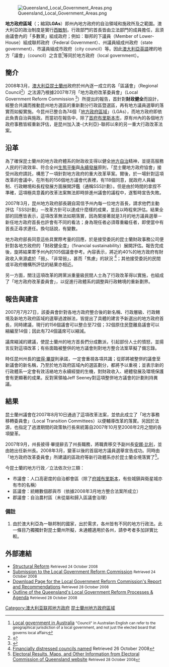 {{noteTA
|1=zh-cn:澳大利亚;zh:澳大利亞;zh-tw:澳洲;zh-hk:澳洲;
}}
[[File:Queensland_Local_Government_Areas.png|thumb]]

'''地方政府區域'''（{{lang-en|Local Government Areas}}；縮寫'''LGAs'''）即州內地方政府的自治領域和施政所及之範圍。澳大利亞的政治制度是實行[[西敏制|西敏制]]，行政部門的首長皆由立法部門的成員擔任，且須由議會內的「多數黨」組成政府；例如：聯邦的下議員（Member of Lower-House）組成聯邦政府（Federal Government）、州議員組成州政府（state government）、市議員組成市政府（city council）等。因此[[澳大利亞英語|澳大利亞英語]]裡的地方「議會」（council）之含意<ref>[http://en.wikipedia.org/wiki/Local_government_in_Australia Local government in Australia] {{Wayback|url=http://en.wikipedia.org/wiki/Local_government_in_Australia |date=20080910203952 }}<small> "Council" in Australian English can refer to the geographical jurisdiction of a local government, and not just the elected board that governs local affairs</small></ref>等同於地方政府（local government）。

== 簡介 ==
2008年3月，[[澳大利亞|澳大利亞]][[昆士蘭州|昆士蘭州]]政府於州內逐一成立的各「區議會」（Regional Council<ref>{{Cite web |url=http://en.wikipedia.org/wiki/Local_government_in_Queensland |title=Local government in Queensland |accessdate=2008-10-24 |archive-date=2011-04-24 |archive-url=https://web.archive.org/web/20110424064127/http://en.wikipedia.org/wiki/Local_government_in_Queensland |dead-url=no }}</ref>）之法源乃根據2007年7月「地方政府改革委員會」（Local Government Reform Commission <ref>{{Cite web |url=http://en.wikipedia.org/wiki/Local_Government_Reform_Commission |title=Local Government Reform Commission |accessdate=2008-10-24 |archive-date=2016-11-24 |archive-url=https://web.archive.org/web/20161124212146/https://en.wikipedia.org/wiki/Local_Government_Reform_Commission |dead-url=no }}</ref>）所提出的報告，首針對'''財政健全'''而設計，經整合共識而推動昆州地方選區的重新劃分行政區暨選區，再有地方議員選舉的落實而如擬實施。今昆州已整合為74個「[[地方政府區域_(澳大利亞)|地方政府區域]]」（LGAs），而地方政府即依此負責自治與施政。而當初在報告中，除了[[首府|首府]][[布里斯本|布里斯本市]]，原有州內的各個地方政府事務皆經重新評估，是昆州加入澳-{大利亞}-聯邦以來的另一重大行政改革法案。

== 沿革 ==
為了確保昆士蘭州的地方政府體系的財政收支得以健全[[地方自治|地方自治]]精神，並提高服務人民的行政效率、符合全州[[生態平衡|生態平衡]]與[[可持續發展|永續發展]]原則，「昆士蘭地方政府協會」接受州政府請託，構思了一項針對地方政府的重大改革草案。爾後，於一場針對這項改革的會議中，在所有的156個地方議會代表裡，有118個同意，就政府人員編制、行政轄境和長程發展方面展開評鑑（通稱SSS計劃）。但是由於時間的拿捏不準確，這項極具意義的改革法案無法即時排進州議會的議程中，遂暫時宣告失敗。

2007年3月，昆州地方政府部長親自寫信予州內每一位地方首長，請求他們主動評估「SSS計劃」－改革方針可以達成什麼樣的成果，並且以時程來評估。結果全部的回應皆表示，這項改革無法如期落實，因為緊接著就是3月的地方議員選舉－新任地方政府首長也許會有不同的看法；身為現任者必須尊重繼任者，即使當中有首長正尋求連任。換句話說，有變數。

地方政府部長同意這些具實際考量的回應，於是接受委託的昆士蘭財政事務公司便針對各地方政府的「財政健全度」（financial sustainability）展開評估。報告完成後，旋將結果寄予州內的105個議會參考。內容表示，將近約40%的地方政府有財政收入來源處於「弱」、「非常弱」，甚而「焦慮」的狀況 <ref>[http://statements.cabinet.qld.gov.au/MMS/StatementDisplaySingle.aspx?id=51851 Financially distressed councils named] {{Wayback|url=http://statements.cabinet.qld.gov.au/MMS/StatementDisplaySingle.aspx?id=51851 |date=20090213215330 }}Retrieved 26 October 2008</ref>；其他接受委託的民間或半政府機構所評估的結果亦相近。

另一方面，關注這項改革的跨黨派重量級民間人士為了行政改革得以實施，也組成了「地方政府改革委員會」，以促進行政體系的調整與行政轄境的重新劃界。

== 報告與建言 ==

2007月7月27日，該委員會針對各地方政府整合後的新名稱、行政層級、行政轄境及新地方政府區域的選舉過渡辦法，皆提出了具體的建言予新選出的地方政府首長，同時建議，現行的156個議會可以整合至72個；32個原住民暨離島議會可以縮編至14個；因此有724個議席可以縮減。

議席縮減的建議，使昆士蘭州的地方首長們分成數派，引起部份人士的憤怒，並揚言反對這項改革；有些面臨被整併的地方議會則對地方整合法案草擬了備忘錄。

時任昆州州長的[[彼得·畢提|彼得·畢提]]則承諾，一定會重視各項共識；從即將被整併的議會至新議會的新名稱，乃至於地方政府區域內的選區劃分，都將予以重視；並表示新的行政體系一定會有效活絡地方永續經營的生機，對財政收入、總體發展及環境保護會有更顯著的成果。反對黨領袖Jeff Seeney對這項整併地方議會的計劃則持異議。

== 結果 ==
昆士蘭州議會在2007年8月10日通過了這項改革法案，並依此成立了「地方事務移轉委員會」（Local Transition Committees）以便輔導改革的落實。另因於法源，也指定了過渡期間的政策執行長來統籌自2007年10月至2008年2月之間的各項變革。

2007年9月，州長彼得·畢提辭去了州長職務，將職責移交予副州長[[安娜·比利|安娜·比利]]，並由她出任新州長。2008年3月，變革以後的首屆地方議員選舉宣告成功。同時由「地方政府改革委員會」所建議的區政府等新行政體系亦於昆士蘭全境落實了<ref>[http://www.ecq.qld.gov.au/elections/local/lg2008/groupIndex.html Electoral Results, Maps, and Other Information from Electoral Commission of Queensland website] {{webarchive|url=https://web.archive.org/web/20110226120546/http://www.ecq.qld.gov.au/elections/local/lg2008/groupIndex.html |date=2011-02-26 }}<small>Retrieved 28 October 2008</ref>。

今昆士蘭的地方行政／立法依次分三類：
* 市議會：人口高密度的自治都會區（除了[[府城|府城]][[布里斯本|布里斯本]]，有些城鎮與衛星城亦有市的名稱）
* 區議會：統轄數個郡與市（依據2008年3月地方整合法案所成立）
* 郡議會：自治農村區（未從屬和歸入區議會治理）

=== 備註 ===
# 由於澳大利亞為一聯邦制的國家，出於需求，各州皆有不同的地方行政法。此一條目乃獨獨針對昆士蘭州所擬，未通體適用於各州，請參考者多加詳實比較。

== 外部連結 ==
<div class="references-small">
<references />
</div>

* [https://web.archive.org/web/20070427185806/http://www.lgp.qld.gov.au/?id=4461 Structural Reform] <small>Retrieved 24 October 2008</small>
* [http://www.propertyoz.com.au/Article/Resource.aspx?p=21&submission=58 Submission to the Local Government Reform Commission] {{Wayback|url=http://www.propertyoz.com.au/Article/Resource.aspx?p=21&submission=58 |date=20080807154222 }} <small>Retrieved 24 October 2008</small>
* [http://www.localgovernment.qld.gov.au/?id=7348 Download Page for the Local Government Reform Commission's Report and Recommendations] {{Wayback|url=http://www.localgovernment.qld.gov.au/?id=7348 |date=20080722003447 }} <small>Retrieved 28 October 2008</small>
* [https://web.archive.org/web/20080221013524/http://www.strongercouncils.qld.gov.au/ Outline of the Queensland's Local Government Reform Processes & Agenda] <small>Retrieved 28 October 2008</small>

{{澳大利亞行政區劃}}

[[Category:澳大利亚联邦地方政府|Category:澳大利亚联邦地方政府]]
[[Category:昆士蘭州地方政府區域|]]